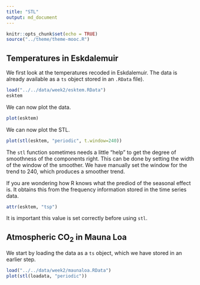 ```yaml
---
title: "STL"
output: md_document
---
```


```r
knitr::opts_chunk$set(echo = TRUE)
source("../theme/theme-mooc.R")
```

## Temperatures in Eskdalemuir

We first look at the temperatures recoded in Eskdalemuir. The data is already available as a `ts` object stored in an `.RData` file).

```r
load("../../data/week2/esktem.RData")
esktem
```

We can now plot the data.
```r
plot(esktem)
```

We can now plot the STL. 
```r
plot(stl(esktem, "periodic", t.window=240))
```
The `stl` function sometimes needs a little "help" to get the degree of smoothness of the components right. This can be done by setting the width of the window of the smoother. We have manually set the window for the trend to 240, which produces a smoother trend.

If you are wondering how R knows what the prediod of the seasonal effect is. It 
obtains this from the frequency information stored in the time series data.
```r
attr(esktem, "tsp")
```
It is important this value is set correctly before using `stl`.

## Atmospheric CO<sub>2</sub> in Mauna Loa

We start by loading the data as a `ts` object, which we have stored in an earlier step.
```r
load("../../data/week2/maunaloa.RData")
plot(stl(loadata, "periodic"))
```
